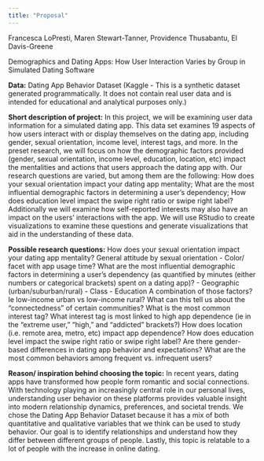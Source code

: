 ```yaml
---
title: "Proposal"
---
```


Francesca LoPresti, Maren Stewart-Tanner, Providence Thusabantu, El Davis-Greene

Demographics and Dating Apps: How User Interaction Varies by Group in Simulated Dating Software

**Data:** Dating App Behavior Dataset (Kaggle - This is a synthetic dataset generated programmatically. It does not contain real user data and is intended for educational and analytical purposes only.)

**Short description of project:** 
In this project, we will be examining user data information for a simulated dating app. This data set examines 19 aspects of how users interact with or display themselves on the dating app, including gender, sexual orientation, income level, interest tags, and more. In the preset research, we will focus on how the demographic factors provided (gender, sexual orientation, income level, education, location, etc) impact the mentalities and actions that users approach the dating app with. Our research questions are varied, but among them are the following: How does your sexual orientation impact your dating app mentality; What are the most influential demographic factors in determining a user’s dependency; How does education level impact the swipe right ratio or swipe right label? Additionally we will examine how self-reported interests may also have an impact on the users’ interactions with the app. We will use RStudio to create visualizations to examine these questions and generate visualizations that aid in the understanding of these data. 

**Possible research questions:**
How does your sexual orientation impact your dating app mentality?
General attitude by sexual orientation
 - Color/ facet with app usage time?
What are the most influential demographic factors in determining a user’s dependency (as quantified by minutes (either numbers or categorical brackets) spent on a dating app)?
 - Geographic (urban/suburban/rural)
 - Class
 - Education
A combination of those factors? Ie low-income urban vs low-income rural?
What can this tell us about the “connectedness” of certain communities? 
What is the most common interest tag?
What interest tag is most linked to high app dependence (ie in the “extreme user,” “high,” and “addicted” brackets?)
How does location (i.e. remote area, metro, etc) impact app dependence? 
How does education level impact the swipe right ratio or swipe right label?
Are there gender-based differences in dating app behavior and expectations?
What are the most common behaviors among frequent vs. infrequent users?

**Reason/ inspiration behind choosing the topic:**
In recent years, dating apps have transformed how people form romantic and social connections. With technology playing an increasingly central role in our personal lives, understanding user behavior on these platforms provides valuable insight into modern relationship dynamics, preferences, and societal trends. We chose the Dating App Behavior Dataset because it has a mix of both quantitative and qualitative variables that we think can be used to study behavior. Our goal is to identify relationships and understand how they differ between different groups of people. Lastly, this topic is relatable to a lot of people with the increase in online dating.
